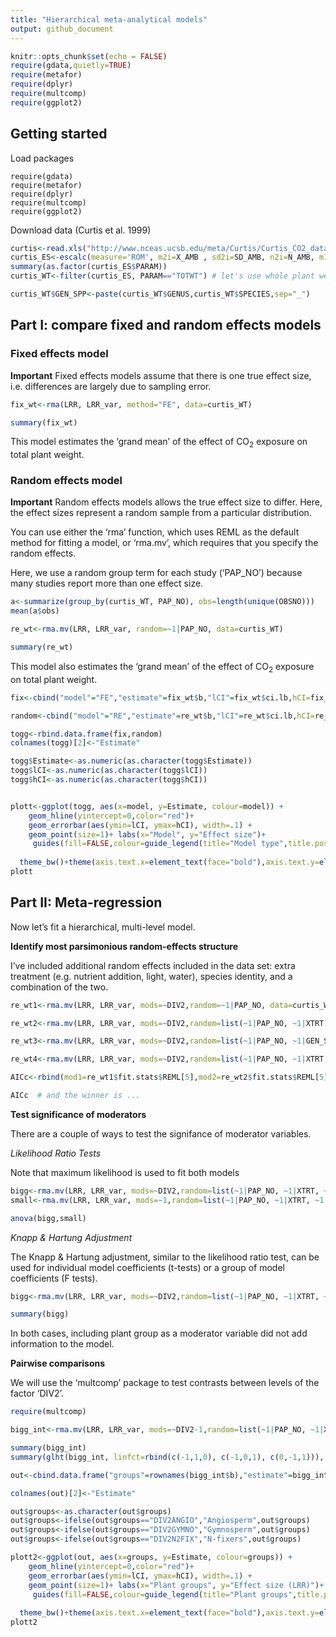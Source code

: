 ```yaml
---
title: "Hierarchical meta-analytical models"
output: github_document
---
```


```r
knitr::opts_chunk$set(echo = FALSE)
require(gdata,quietly=TRUE)
require(metafor)
require(dplyr)
require(multcomp)
require(ggplot2)
```

## Getting started   

Load packages 

```
require(gdata)
require(metafor)
require(dplyr)
require(multcomp)
require(ggplot2)

```

Download data (Curtis et al. 1999)  


```r

curtis<-read.xls("http://www.nceas.ucsb.edu/meta/Curtis/Curtis_CO2_database.xls",as.is=TRUE,verbose=FALSE,sheet=1)
curtis_ES<-escalc(measure='ROM', m2i=X_AMB , sd2i=SD_AMB, n2i=N_AMB, m1i=X_ELEV, sd1i=SD_ELEV, n1i=N_ELEV, vtype='LS',var.names=c("LRR","LRR_var"),data=curtis)
summary(as.factor(curtis_ES$PARAM))
curtis_WT<-filter(curtis_ES, PARAM=="TOTWT") # let's use whole plant weight because it has the largest number of observations   

curtis_WT$GEN_SPP<-paste(curtis_WT$GENUS,curtis_WT$SPECIES,sep="_")
```


## Part I: compare fixed and random effects models  

### Fixed effects model

**Important** Fixed effects models assume that there is one true effect size, i.e. differences are largely due to sampling error.    

```r

fix_wt<-rma(LRR, LRR_var, method="FE", data=curtis_WT)

summary(fix_wt)
```

This model estimates the 'grand mean' of the effect of CO~2~ exposure on total plant weight. 



### Random effects model

**Important** Random effects models allows  the true effect size to differ. Here, the effect sizes represent a random sample from a particular distribution.   

You can use either the 'rma' function, which uses REML as the default method for fitting a model, or 'rma.mv', which
requires that you specify the random effects.  

Here, we use a random group term for each study ('PAP_NO') because many studies report more than one effect size.

```r
a<-summarize(group_by(curtis_WT, PAP_NO), obs=length(unique(OBSNO)))
mean(a$obs)
```



```r

re_wt<-rma.mv(LRR, LRR_var, random=~1|PAP_NO, data=curtis_WT)

summary(re_wt)
```
This model also estimates the 'grand mean' of the effect of CO~2~ exposure on total plant weight.  


```r
fix<-cbind("model"="FE","estimate"=fix_wt$b,"lCI"=fix_wt$ci.lb,hCI=fix_wt$ci.ub)

random<-cbind("model"="RE","estimate"=re_wt$b,"lCI"=re_wt$ci.lb,hCI=re_wt$ci.ub)

togg<-rbind.data.frame(fix,random)
colnames(togg)[2]<-"Estimate"

togg$Estimate<-as.numeric(as.character(togg$Estimate))
togg$lCI<-as.numeric(as.character(togg$lCI))
togg$hCI<-as.numeric(as.character(togg$hCI))


plott<-ggplot(togg, aes(x=model, y=Estimate, colour=model)) + 
    geom_hline(yintercept=0,color="red")+
    geom_errorbar(aes(ymin=lCI, ymax=hCI), width=.1) +
    geom_point(size=1)+ labs(x="Model", y="Effect size")+
     guides(fill=FALSE,colour=guide_legend(title="Model type",title.position = "top"))+
  
  theme_bw()+theme(axis.text.x=element_text(face="bold"),axis.text.y=element_text(face="bold"))
plott
```


## Part II: Meta-regression

Now let's fit a hierarchical, multi-level model.  

__Identify most parsimonious random-effects structure__  

I've included additional random effects included in the data set: extra treatment (e.g. nutrient addition, light, water), species identity, and 
a combination of the two.  



```r

re_wt1<-rma.mv(LRR, LRR_var, mods=~DIV2,random=~1|PAP_NO, data=curtis_WT)

re_wt2<-rma.mv(LRR, LRR_var, mods=~DIV2,random=list(~1|PAP_NO, ~1|XTRT), data=curtis_WT)

re_wt3<-rma.mv(LRR, LRR_var, mods=~DIV2,random=list(~1|PAP_NO, ~1|GEN_SPP), data=curtis_WT)

re_wt4<-rma.mv(LRR, LRR_var, mods=~DIV2,random=list(~1|PAP_NO, ~1|XTRT, ~1|GEN_SPP), data=curtis_WT)

AICc<-rbind(mod1=re_wt1$fit.stats$REML[5],mod2=re_wt2$fit.stats$REML[5],mod3=re_wt3$fit.stats$REML[5],mod4=re_wt4$fit.stats$REML[5])

AICc  # and the winner is ... 

```

__Test significance of moderators__  

There are a couple of ways to test the signifance of moderator variables.  

_Likelihood Ratio Tests_  

Note that maximum likelihood is used to fit both models  

```r

bigg<-rma.mv(LRR, LRR_var, mods=~DIV2,random=list(~1|PAP_NO, ~1|XTRT, ~1|GEN_SPP), data=curtis_WT, method="ML")
small<-rma.mv(LRR, LRR_var, mods=~1,random=list(~1|PAP_NO, ~1|XTRT, ~1|GEN_SPP), data=curtis_WT, method="ML")

anova(bigg,small)
```

_Knapp \& Hartung Adjustment_  

The Knapp \& Hartung adjustment, similar to the likelihood ratio test, can be used for individual model coefficients (t-tests) or a group of model coefficients (F tests).  



```r

bigg<-rma.mv(LRR, LRR_var, mods=~DIV2,random=list(~1|PAP_NO, ~1|XTRT, ~1|GEN_SPP), data=curtis_WT, test="knha")

summary(bigg)

```

In both cases, including plant group as a moderator variable did not add information to the model.  

__Pairwise comparisons__

We will use the 'multcomp' package to test contrasts between levels of the factor 'DIV2'.    

```r
require(multcomp)

bigg_int<-rma.mv(LRR, LRR_var, mods=~DIV2-1,random=list(~1|PAP_NO, ~1|XTRT, ~1|GEN_SPP), data=curtis_WT, test="knha")

summary(bigg_int)
summary(glht(bigg_int, linfct=rbind(c(-1,1,0), c(-1,0,1), c(0,-1,1))), test=adjusted("none"))
```



```r


out<-cbind.data.frame("groups"=rownames(bigg_int$b),"estimate"=bigg_int$b,"lCI"=bigg_int$ci.lb,hCI=bigg_int$ci.ub)

colnames(out)[2]<-"Estimate"

out$groups<-as.character(out$groups)
out$groups<-ifelse(out$groups=="DIV2ANGIO","Angiosperm",out$groups)
out$groups<-ifelse(out$groups=="DIV2GYMNO","Gymnosperm",out$groups)
out$groups<-ifelse(out$groups=="DIV2N2FIX","N-fixers",out$groups)

plott2<-ggplot(out, aes(x=groups, y=Estimate, colour=groups)) + 
    geom_hline(yintercept=0,color="red")+
    geom_errorbar(aes(ymin=lCI, ymax=hCI), width=.1) +
    geom_point(size=1)+ labs(x="Plant groups", y="Effect size (LRR)")+
     guides(fill=FALSE,colour=guide_legend(title="Plant groups",title.position = "top"))+
  
  theme_bw()+theme(axis.text.x=element_text(face="bold"),axis.text.y=element_text(face="bold"))
plott2
```


